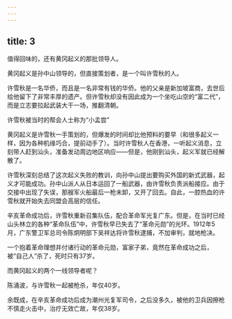 ```yaml
---
---
---
```

title: 3
---



值得回味的，还有黄冈起义的那批领导人。

黄冈起义是孙中山领导的，但直接策划者，是一个叫许雪秋的人。

许雪秋是一名华侨，而且是一名非常有钱的华侨。他的父亲是新加坡富商，去世后给他留下了非常丰厚的遗产。但许雪秋却没有因此成为一个坐吃山空的“富二代”，而是立志要拉起武装大干一场，推翻清朝。

许雪秋被当时的帮会人士称为“小孟尝”



黄冈起义是许雪秋一手策划的，但爆发的时间却比他预料的要早（和很多起义一样，因为各种机缘巧合，提前动手了）。当时许雪秋人在香港，一听起义消息，立刻带人赶到汕头，准备发动周边地区响应——但是，他刚到汕头，起义军就已经解散了。

许雪秋深刻总结了这次起义失败的教训，向孙中山提出要购买外国的新式武器，起义才可能成功。孙中山派人从日本运回了一船武器，由许雪秋负责派船接应。由于交接中出现了失误，那艘军火船最后一枪未卸，又开了回去。自此，一腔热血的许雪秋就开始失去同盟会高层的信任。

辛亥革命成功后，许雪秋重新召集队伍，配合革命军光复广东。但是，在当时已经山头林立的各种“革命队伍”中，许雪秋早已失去了“革命元勋”的光环。1912年5月，广东警卫军总司令陈炯明部下吴祥达将许雪秋逮捕，不加审判，就地枪决。

一个抱着革命理想并付诸行动的革命元勋，富家子弟，竟然在革命成功之后，被“自己人”杀了，死时只有37岁。

而黄冈起义的两个一线领导者呢？

陈涌波，与许雪秋一起被枪杀，年仅40岁。

余既成，在辛亥革命成功后成为潮州光复军司令，之后没多久，被他的卫兵因擦枪不慎走火击中，治疗无效亡故，年仅38岁。